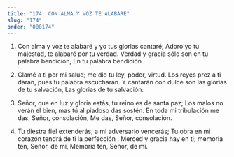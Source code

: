 ```yaml
---
title: "174. CON ALMA Y VOZ TE ALABARE"
slug: "174"
order: "000174"
---
```


1. Con alma y voz te alabaré y yo tus glorias cantaré;
Adoro yo tu majestad, te alabaré por tu verdad.
Verdad y gracia sólo son en tu palabra bendición,
En tu palabra bendición .

2. Clamé a ti por mi salud; me dio tu ley, poder, virtud.
Los reyes prez a ti darán, pues tu palabra escucharán.
Y cantarán con dulce son las glorias de tu salvación,
Las glorias de tu salvación.

3. Señor, que en luz y gloria estás, tu reino es de santa paz;
Los malos no verán el bien, mas tú al piadoso das sostén.
En toda mi tribulación me das, Señor, consolación,
Me das, Señor, consolación.

4. Tu diestra fiel extenderás; a mi adversario vencerás;
Tu obra en mi corazón tendrá de ti la perfección .
Merced y gracia hay en ti; memoria ten, Señor, de mí,
Memoria ten, Señor, de mí.

